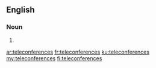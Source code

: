 ==English==

===Noun===
{{head|en|plural}}

# {{plural of|teleconference|lang=en}}

[[ar:teleconferences]]
[[fr:teleconferences]]
[[ku:teleconferences]]
[[my:teleconferences]]
[[fi:teleconferences]]